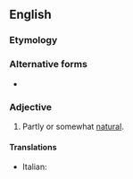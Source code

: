 ==English==

===Etymology===
{{prefix|semi|natural|lang=en}}

===Alternative forms===
* {{l|en|semi-natural}}

===Adjective===
{{en-adj|-}}

# Partly or somewhat [[natural]].

====Translations====
{{trans-top|partially natural}}
* Italian: {{t|it|seminaturale}}
{{trans-mid}}
{{trans-bottom}}
